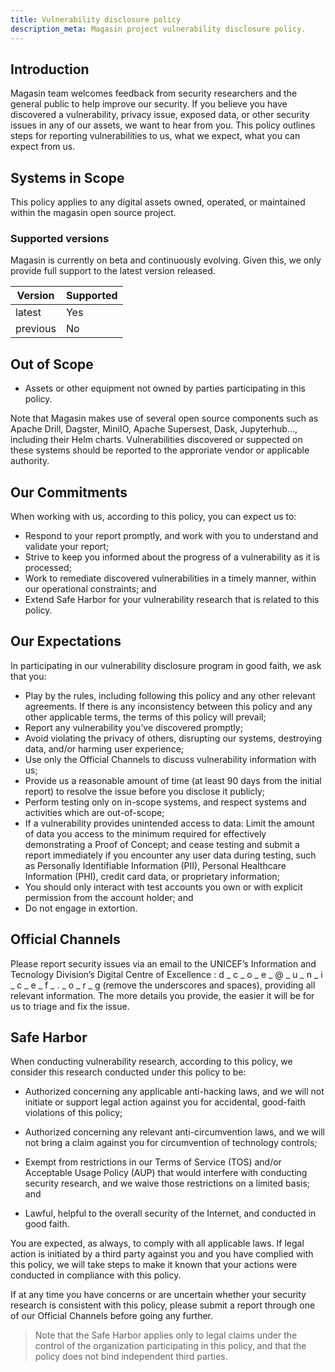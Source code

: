 ```yaml
---
title: Vulnerability disclosure policy
description_meta: Magasin project vulnerability disclosure policy.
---
```




## Introduction

Magasin team welcomes feedback from security researchers and the general public to help improve our security. If you believe you have discovered a vulnerability, privacy issue, exposed data, or other security issues in any of our assets, we want to hear from you. This policy outlines steps for reporting vulnerabilities to us, what we expect, what you can expect from us.

## Systems in Scope

This policy applies to any digital assets owned, operated, or maintained within the magasin open source project.

### Supported versions

Magasin is currently on beta and continuously evolving. Given this, we only provide full support to the latest version released. 


| Version | Supported          |
| ------- | -------------------|
| latest  | Yes                |
| previous| No                 |


## Out of Scope

- Assets or other equipment not owned by parties participating in this policy. 

Note that Magasin makes use of several open source components such as Apache Drill, Dagster, MiniIO, Apache Supersest, Dask, Jupyterhub..., including their Helm charts. Vulnerabilities discovered or suppected on these systems should be reported to the approriate vendor or applicable authority.


## Our Commitments

When working with us, according to this policy, you can expect us to:

- Respond to your report promptly, and work with you to understand and validate your report;
- Strive to keep you informed about the progress of a vulnerability as it is processed;
- Work to remediate discovered vulnerabilities in a timely manner, within our operational constraints; and
- Extend Safe Harbor for your vulnerability research that is related to this policy.

## Our Expectations

In participating in our vulnerability disclosure program in good faith, we ask that you:

- Play by the rules, including following this policy and any other relevant agreements. If there is any inconsistency between this policy and any other applicable terms, the terms of this policy will prevail;
- Report any vulnerability you’ve discovered promptly;
- Avoid violating the privacy of others, disrupting our systems, destroying data, and/or harming user experience;
- Use only the Official Channels to discuss vulnerability information with us;
- Provide us a reasonable amount of time (at least 90 days from the initial report) to resolve the issue before you disclose it publicly;
- Perform testing only on in-scope systems, and respect systems and activities which are out-of-scope;
- If a vulnerability provides unintended access to data: Limit the amount of data you access to the minimum required for effectively demonstrating a Proof of Concept; and cease testing and submit a report immediately if you encounter any user data during testing, such as Personally Identifiable Information (PII), Personal Healthcare Information (PHI), credit card data, or proprietary information;
- You should only interact with test accounts you own or with explicit permission from the account holder; and
- Do not engage in extortion.  

## Official Channels 

Please report security issues via an email to the UNICEF's Information and Tecnology Division's Digital Centre of Excellence : d _ c _ o _ e _ @ _ u _ n _ i _ c _ e _ f _ . _ o _ r _ g (remove the underscores and spaces), providing all relevant information. The more details you provide, the easier it will be for us to triage and fix the issue.

## Safe Harbor

When conducting vulnerability research, according to this policy, we consider this research conducted under this policy to be:

- Authorized concerning any applicable anti-hacking laws, and we will not initiate or support legal action against you for accidental, good-faith violations of this policy;

- Authorized concerning any relevant anti-circumvention laws, and we will not bring a claim against you for circumvention of technology controls;

- Exempt from restrictions in our Terms of Service (TOS) and/or Acceptable Usage Policy (AUP) that would interfere with conducting security research, and we waive those restrictions on a limited basis; and

- Lawful, helpful to the overall security of the Internet, and conducted in good faith.

You are expected, as always, to comply with all applicable laws. If legal action is initiated by a third party against you and you have complied with this policy, we will take steps to make it known that your actions were conducted in compliance with this policy.

If at any time you have concerns or are uncertain whether your security research is consistent with this policy, please submit a report through one of our Official Channels before going any further.

> Note that the Safe Harbor applies only to legal claims under the control of the organization participating in this policy, and that the policy does not bind independent third parties.
